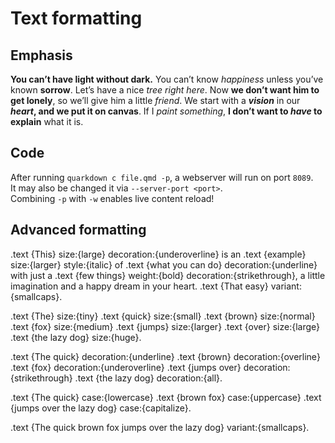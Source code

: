 # Text formatting

## Emphasis

**You can't have light without dark.** You can't know *happiness* unless you've known **sorrow**. Let's have a nice *tree right here*. Now __we don't want him to get lonely__, so we'll give him a little _friend_.
We start with a ***vision*** in our **_heart_, and we put it on canvas**. If I *paint something*, **I don't want to *have* to explain** what it is.

## Code

After running `quarkdown c file.qmd -p`, a webserver will run on port `8089`.  
It may also be changed it via `--server-port <port>`.  
Combining `-p` with `-w` enables live content reload!

## Advanced formatting

.text {This} size:{large} decoration:{underoverline} is an .text {example} size:{larger} style:{italic} of .text {what you can do} decoration:{underline} with just a .text {few things} weight:{bold} decoration:{strikethrough}, a little imagination and a happy dream in your heart. .text {That easy} variant:{smallcaps}.

.text {The} size:{tiny} .text {quick} size:{small} .text {brown} size:{normal} .text {fox} size:{medium} .text {jumps} size:{larger} .text {over} size:{large} .text {the lazy dog} size:{huge}.

.text {The quick} decoration:{underline} .text {brown} decoration:{overline} .text {fox} decoration:{underoverline} .text {jumps over} decoration:{strikethrough} .text {the lazy dog} decoration:{all}.

.text {The quick} case:{lowercase} .text {brown fox} case:{uppercase} .text {jumps over the lazy dog} case:{capitalize}.

.text {The quick brown fox jumps over the lazy dog} variant:{smallcaps}.